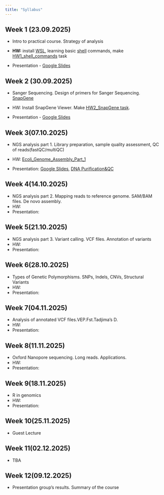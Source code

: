 ```yaml
---
title: "Syllabus"
---
```


## Week 1 (23.09.2025)

-   Intro to practical course. Strategy of analysis

<!-- -->

-   **HW:** install [WSL](qmd/Install_Software.qmd), learning basic [shell](qmd/Linux_introduction.qmd) commands, make [HW1_shell_commands](qmd/HW1_Linux_basics.qmd) task

-   Presentation - [Google Slides](https://docs.google.com/presentation/d/1PRIB2bWGBoKb1OlVK-6dyEmj8xGSuaCg4YV7x72MTeA/edit?slide=id.p#slide=id.p)

## Week 2 (30.09.2025)

-   Sanger Sequencing. Design of primers for Sanger Sequencing. [SnapGene](https://www.snapgene.com/snapgene-viewer)

-   HW: Install SnapGene Viewer. Make [HW2_SnapGene task](/qmd/HW2_Sanger_SnapGene.qmd).

-   Presentation - [Google Slides](https://docs.google.com/presentation/d/15XIOrtm3CwoUuHgWN01H-UV6W7iY7-5fMgWqJO3IFn4/edit?usp=sharing)

## Week 3(07.10.2025)

-   NGS analysis part 1. Library preparation, sample quality assessment, QC of reads(fastQC/multiQC)

-   HW: [Ecoli_Genome_Assembly_Part_1](qmd/HW3.Genome_Assembly.qmd)

-   Presentation: [Google Slides](https://docs.google.com/presentation/d/1jJhFPur4iUgZYTLSmxUQPAx0JiWnFpeco5uT-WJJAoE/edit?usp=sharing), [DNA Purification&QC](https://drive.google.com/file/d/12y7v0vlOY82tfc5DDYumEpEF4ELF2UI5/view?usp=sharing)

## Week 4(14.10.2025)

-   NGS analysis part 2. Mapping reads to reference genome. SAM/BAM files. De novo assembly.
-   HW:
-   Presentation:

## Week 5(21.10.2025)

-   NGS analysis part 3. Variant calling. VCF files. Annotation of variants
-   HW:
-   Presentation:

## Week 6(28.10.2025)

-   Types of Genetic Polymorphisms. SNPs, Indels, CNVs, Structural Variants
-   HW:
-   Presentation:

## Week 7(04.11.2025)

-   Analysis of annotated VCF files.VEP.Fst.Tadjima's D.
-   HW:
-   Presentation:

## Week 8(11.11.2025)

-   Oxford Nanopore sequencing. Long reads. Applications.
-   HW:
-   Presentation:

## Week 9(18.11.2025)

-   R in genomics
-   HW:
-   Presentation:

## Week 10(25.11.2025)

-   Guest Lecture

## Week 11(02.12.2025)

-   TBA

## Week 12(09.12.2025)

-   Presentation group's results. Summary of the course
